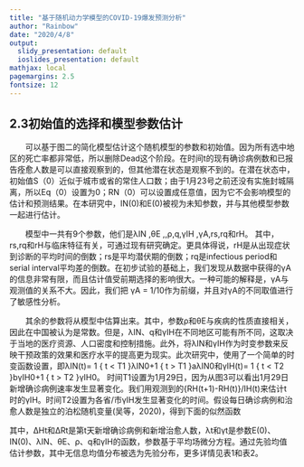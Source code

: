 ```yaml
---
title: "基于随机动力学模型的COVID-19爆发预测分析"
author: "Rainbow"
date: "2020/4/8"
output:
  slidy_presentation: default
  ioslides_presentation: default
mathjax: local
pagemargins: 2.5
fontsize: 12
---
```





## 2.3初始值的选择和模型参数估计

&emsp;&emsp;可以基于图二的简化模型估计这个随机模型的参数和初始值。因为所有选中地区的死亡率都非常低，所以删除Dead这个阶段。在时间t的现有确诊病例数和已报告痊愈人数是可以直接观察到的，但其他潜在状态是观察不到的。在潜在状态中，初始值S（0）近似于城市或省的常住人口数；由于1月23号之前还没有实施封城隔离，所以Eq（0）设置为0；RN（0）可以设置成任意值，因为它不会影响模型的估计和预测结果。在本研究中，IN(0)和E(0)被视为未知参数，并与其他模型参数一起进行估计。

&emsp;&emsp;模型中一共有9个参数，他们是λIN ,θE ,,ρ,q,γIH ,γA,rs,rq和rH。
其中，rs,rq和rH与临床特征有关，可通过现有研究确定。更具体得说，rH是从出现症状到诊断的平均时间的倒数；rs是平均潜伏期的倒数；rq是infectious period和serial interval平均差的倒数。在初步试验的基础上，我们发现从数据中获得的γA的信息非常有限，而且估计值受前期选择的影响很大。一种可能的解释是，γA与观测值的关系不大。因此，我们把 γA = 1/10作为前缀，并且对γA的不同取值进行了敏感性分析。

&emsp;&emsp;其余的参数将从模型中估算出来。其中，参数ρ和θE与疾病的性质直接相关，因此在中国被认为是常数。但是，λIN、q和γIH在不同地区可能有所不同，这取决于当地的医疗资源、人口密度和控制措施。此外，将λIN和γIH作为时变参数来反映干预政策的效果和医疗水平的提高更为现实。此次研究中，使用了一个简单的时变函数设置，即λIN(t)= 1 { t < T1 }λIN0+1 { t > T1 }aλIN0和γIH(t)= 1 { t < T2 }bγIH0+1 { t > T2 }γIH0。
时间T1设置为1月29日，因为从图3可以看出1月29日新增确诊病例速率发生显著变化。我们用观测到的{RH(t+1)-RH(t)}/IH(t)来估计t时的γIH。时间T2设置为各省/市γIH发生显著变化的时间。假设每日确诊病例和治愈人数是独立的泊松随机变量(吴等，2020)，得到下面的似然函数

其中，ΔHt和ΔRt是第t天新增确诊病例和新增治愈人数，λt和γt是参数E(0)、IN(0)、λIN、θE、ρ、q和γIH的函数，参数基于平均场微分方程。通过先验均值估计参数，其中无信息均值分布被选为先验分布，更多详情见表1和表2。













